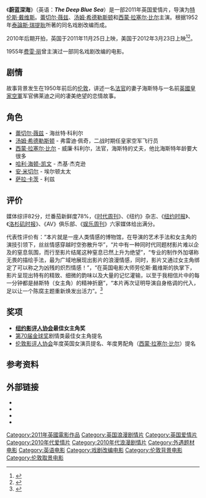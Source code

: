 {{Otheruses|subject=2011年电影《蔚蓝深海》|other=蔚蓝深海的其他用法|蔚蓝深海 (消歧义)}}
{{Infobox film
| name           = 蔚蓝深海
| image          = The Deep Blue Sea 2011 poster.jpg
| caption        = 海报
| director       = [[特伦斯·戴维斯|特伦斯·戴维斯]]
| producer       = 	肖恩·奥康纳<br />凯特·奥格本
| screenplay     = [[特伦斯·戴维斯|特伦斯·戴维斯]]
| based on       = 《孽海情潮》（[[泰论斯·瑞提耿|泰论斯·瑞提耿]]）
| starring       = [[蕾切尔·薇兹|蕾切尔·薇兹]]<br />[[汤姆·希德勒斯顿|汤姆·希德勒斯顿]]<br />[[西蒙·拉塞尔·比尔|西蒙·拉塞尔·比尔]]
| music          = [[塞缪尔·巴伯|塞缪尔·巴伯]]
| cinematography = [[弗罗里安·霍夫梅斯特|弗罗里安·霍夫梅斯特]]
| editing        = 戴维·查拉普
| studio         = Camberwell / Fly Films, Film4, Protagonist Pictures, UK Film Council
| distributor    = [[音樂箱影業股份有限公司|音樂箱影業股份有限公司]], 人造眼
| released       = 2011年9月11日 （[[多伦多影展|多伦多影展]]）<br />2011年11月25日 （英国）<br />2012年3月23日 （美国）
| runtime        = 98 分钟
| country        = 英国
| language       = 英语
| budget         = 
| gross           =$1,126,525
}}
《'''蔚蓝深海'''》（英语：'''''The Deep Blue Sea'''''）是一部2011年英国爱情片，导演为[[特伦斯·戴维斯|特伦斯·戴维斯]]。[[Rachel_Weisz|蕾切尔·薇兹]]、[[Tom_Hiddleston|汤姆·希德勒斯顿]]和[[西蒙·拉塞尔·比尔|西蒙·拉塞尔·比尔]]主演。根据1952年[[泰論斯·瑞提耿|泰論斯·瑞提耿]]所著的同名戏剧改编而成。

2010年后期开拍，英国于2011年11月25日上映，美国于2012年3月23日上映<ref>{{Cite web |url=http://www.guardian.co.uk/film/2010/nov/17/terence-davies-deep-blue-sea |title=存档副本 |access-date=2012-03-26 |archive-date=2012-02-05 |archive-url=https://web.archive.org/web/20120205043151/http://www.guardian.co.uk/film/2010/nov/17/terence-davies-deep-blue-sea |dead-url=no }}</ref><ref>{{cite web|title=THE DEEP BLUE SEA: IN CINEMAS NOW|url=http://www.film4.com/minisite/the-deep-blue-sea|publisher=Film4|accessdate=27 November 2011|archive-date=2011-11-21|archive-url=https://web.archive.org/web/20111121002702/http://www.film4.com/minisite/the-deep-blue-sea|dead-url=no}}</ref>。

1955年[[费雯·丽|费雯·丽]]曾主演过一部同名戏剧改编的电影。

==剧情==
故事背景发生在1950年前后的[[伦敦|伦敦]]，讲述一名[[法官|法官]]的妻子海斯特与一名前[[英國皇家空軍|英國皇家空軍]]军官佛莱迪之间的凄美绝望的恋情故事。

==角色==
* [[Rachel_Weisz|蕾切尔·薇兹]] - 海丝特·科利尔
* [[Tom_Hiddleston|汤姆·希德勒斯顿]] - 弗雷迪·佩奇，二战时期任皇家空军飞行员
*[[Simon_Russell_Beale|西蒙·拉塞尔·比尔]] - 威廉·科利尔，法官，海斯特的丈夫，他比海斯特年龄要大很多
* [[哈利·海顿-凯文|哈利·海顿-凯文]] - 杰基·杰克逊
*[[安·米切尔|安·米切尔]] - 埃尔顿太太
*[[萨拉·卡茨|萨拉·卡茨]] - 利兹

== 评价 ==
媒体综评82分，烂番茄新鲜度78%，《[[时代周刊|时代周刊]]》、《纽约》杂志、《[[纽约时报|纽约时报]]》、《[[洛杉矶时报|洛杉矶时报]]》、《AV》俱乐部、《[[娱乐周刊|娱乐周刊]]》六家媒体给出满分。

代表性评价有：“本片就是一座人类情感的博物馆，在导演的艺术手法和女主角的演技引领下，丝丝情感穿越时空弥散升华”，“片中有一种同时代同题材影片难以企及的窒息氛围，而行至影片结尾这种窒息已然上升为绝望”，“专业的制作外加堪称无畏的描绘手法，最为广域地展现出影片的浪漫情感，同时，影片又通过女主角绑定了可以称之为凶残的炽烈情感！”，“在英国电影大师劳伦斯·戴维斯的执掌下，影片呈现出特有的精致、细微的韵味以及大量的记忆灌输，以至于我相信片中的每一分钟都是赫斯特（女主角）的精神折磨”，“本片再次证明导演自身格调的代入，足以让一个陈腐主题重新焕发出活力”。<ref>{{cite web |url=http://ent.sina.com.cn/m/f/2012-03-26/ba3590249.shtml |language= |title=本周新片《饥饿游戏》《十月怀胎》《蔚蓝深海》 |publisher=新浪娱乐 |date=2012年3月26日 |accessdate= |archive-date=2020-04-21 |archive-url=https://web.archive.org/web/20200421115810/http://ent.sina.com.cn/m/f/2012-03-26/ba3590249.shtml |dead-url=no }}</ref>

== 奖项 ==
*'''[[纽约影评人协会|纽约影评人协会]]最佳女主角奖'''
*[[第70届金球奖|第70届金球奖]]剧情类最佳女主角提名
*[[伦敦影评人协会|伦敦影评人协会]]年度英国女演员提名、年度男配角（[[西蒙·拉塞尔·比尔|西蒙·拉塞尔·比尔]]）提名

==参考资料==
{{Reflist}}

==外部链接==
* {{IMDb title|1700844|The Deep Blue Sea}}
* {{Official website|http://www.thedeepblueseamovie.com/}}
* {{rotten-tomatoes|the_deep_blue_sea|The Deep Blue Sea}}
* {{metacritic film|the-deep-blue-sea|The Deep Blue Sea}}

{{DEFAULTSORT:Deep Blue Sea}}
[[Category:2011年英國電影作品|Category:2011年英國電影作品]]
[[Category:英国浪漫剧情片|Category:英国浪漫剧情片]]
[[Category:英国爱情片|Category:英国爱情片]]
[[Category:2010年代爱情片|Category:2010年代爱情片]]
[[Category:2010年代浪漫剧情片|Category:2010年代浪漫剧情片]]
[[Category:外遇题材电影|Category:外遇题材电影]]
[[Category:英语电影|Category:英语电影]]
[[Category:戏剧改编电影|Category:戏剧改编电影]]
[[Category:伦敦背景电影|Category:伦敦背景电影]]
[[Category:伦敦取景电影|Category:伦敦取景电影]]